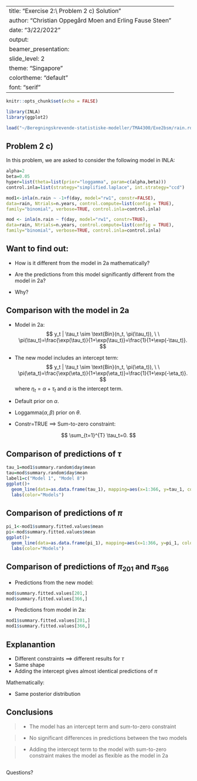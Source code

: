 

---
title: "Exercise 2:\\ Problem 2 c) Solution"
author: "Christian Oppegård Moen and Erling Fause Steen"
date: "3/22/2022"
output:
  beamer_presentation:
    slide_level: 2
    theme: "Singapore"
    colortheme: "default"
    font: "serif"
---

```r
knitr::opts_chunk$set(echo = FALSE)

library(INLA)
library(ggplot2)
```

```r
load("~/Beregningskrevende-statistiske-modeller/TMA4300/Exe2bsm/rain.rda")
```

## Problem 2 c)

In this problem, we are asked to consider the following model in INLA:

```r
alpha=2
beta=0.05
hyper=list(theta=list(prior="loggamma", param=c(alpha,beta)))
control.inla=list(strategy="simplified.laplace", int.strategy="ccd")
```

```r
mod1<-inla(n.rain ~ -1+f(day, model="rw1", constr=FALSE),
data=rain, Ntrials=n.years, control.compute=list(config = TRUE),
family="binomial", verbose=TRUE, control.inla=control.inla)
```


\small
```r
mod <- inla(n.rain ~ f(day, model="rw1", constr=TRUE),
data=rain, Ntrials=n.years, control.compute=list(config = TRUE),
family="binomial", verbose=TRUE, control.inla=control.inla)
```
\normalsize
## Want to find out:
* How is it different from the model in 2a mathematically?

*  Are the predictions from this model significantly different from the model in 2a?

*  Why?


## Comparison with the model in 2a

* Model in 2a:
$$
y_t | \tau_t \sim \text{Bin}(n_t, \pi(\tau_t)), \ \ \pi(\tau_t)=\frac{\exp(\tau_t)}{1+\exp(\tau_t)}=\frac{1}{1+\exp(-\tau_t)}.
$$

* The new model includes an intercept term:
$$
y_t | \tau_t \sim \text{Bin}(n_t, \pi(\eta_t)), \ \ \pi(\eta_t)=\frac{\exp(\eta_t)}{1+\exp(\eta_t)}=\frac{1}{1+\exp(-\eta_t)}.
$$
where $\eta_t=\alpha+\tau_t$ and $\alpha$ is the intercept term. 

* Default prior on $\alpha$. 

* $\text{Loggamma}(\alpha,\beta)$ prior on $\theta$.

* Constr=TRUE $\implies$ Sum-to-zero constraint:

$$
\sum_{t=1}^{T} \tau_t=0.
$$

## Comparison of predictions of $\tau$

```r

tau_1=mod1$summary.random$day$mean
tau=mod$summary.random$day$mean
label1=c("Model 1", "Model 8")
ggplot()+
  geom_line(data=as.data.frame(tau_1), mapping=aes(x=1:366, y=tau_1, color="Model without intercept"))+geom_line(data=as.data.frame(tau), mapping=aes(x=1:366, y=tau, color="Model with intercept"))+xlab("Day")+ylab("Predicted values of"~tau)+
  labs(color="Models")
```


## Comparison of predictions of $\pi$

```r
pi_1<-mod1$summary.fitted.values$mean
pi<-mod$summary.fitted.values$mean
ggplot()+
  geom_line(data=as.data.frame(pi_1), mapping=aes(x=1:366, y=pi_1, color="Model without intercept"))+geom_line(data=as.data.frame(pi), mapping=aes(x=1:366, y=pi, color="Model with intercept"))+xlab("Day")+ylab("Predicted values of "~pi)+
  labs(color="Models")
```

## Comparison of predictions of $\pi_{201}$ and $\pi_{366}$

* Predictions from the new model:

\tiny
```r
mod$summary.fitted.values[201,]
mod$summary.fitted.values[366,]
```
\normalsize
* Predictions from model in 2a:

\tiny
```r
mod1$summary.fitted.values[201,]
mod1$summary.fitted.values[366,]
```

## Explanantion

* Different constraints $\implies$ different results for $\tau$
* Same shape 
* Adding the intercept gives almost identical predictions of $\pi$


Mathematically:

* Same posterior distribution 



## Conclusions

>- The model has an intercept term and sum-to-zero constraint

>- No significant differences in predictions between the two models

>- Adding the intercept term to the model with sum-to-zero constraint makes the model as flexible as the model in 2a



## 

\center
\Large
Questions?


